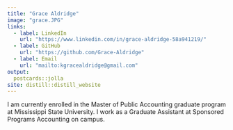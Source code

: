```yaml
---
title: "Grace Aldridge"
image: "grace.JPG"
links:
  - label: LinkedIn
    url: "https://www.linkedin.com/in/grace-aldridge-58a941219/"
  - label: GitHub
    url: "https://github.com/Grace-Aldridge"
  - label: Email
    url: "mailto:kgracealdridge@gmail.com"
output:
  postcards::jolla
site: distill::distill_website
---
```

 
I am currently enrolled in the Master of Public Accounting graduate program at Mississippi State University. I work as a Graduate Assistant at Sponsored Programs Accounting on campus.